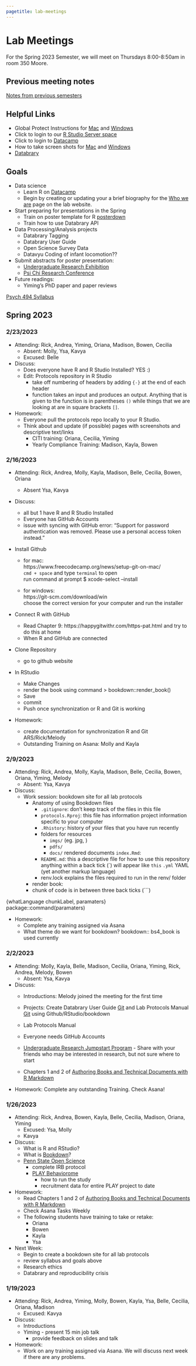 ```yaml
---
pagetitle: lab-meetings
---
```


# Lab Meetings

For the Spring 2023 Semester, we will meet on Thursdays 8:00-8:50am in room 350 Moore.

## Previous meeting notes

[Notes from previous semesters](lab-meetings-previous.html)

## Helpful Links

- Global Protect Instructions for [Mac](https://ithelp.ssri.psu.edu/penn-state-vpn-mac) and [Windows ](https://ithelp.ssri.psu.edu/penn-state-vpn)
- Click to login to our [R Studio Server space](https://rstudio.tlt.psu.edu/s/e40b8122db8f5ab27456f/)
- Click to login to [Datacamp](https://www.datacamp.com/)
- How to take screen shots for [Mac](https://support.apple.com/en-us/HT201361) and [Windows](https://www.howtogeek.com/226280/how-to-take-screenshots-in-windows-10/)
- [Databrary](https://www.databrary.org)

## Goals
- Data science
    - Learn R on [Datacamp](https://www.datacamp.com/)
    - Begin by creating or updating your a brief biography for the [Who we are](https://gilmore-lab.github.io/who-we-are.html) page on the lab website.
- Start preparing for presentations in the Spring
    - Train on poster template for R [posterdown](https://github.com/brentthorne/posterdown)
    - Train how to use Databrary API
<!-- - Launch new projects -->
<!--     - [Development of Motion Sensitivity Meta-analysis](https://github.com/gilmore-lab/motion-metaanalysis) -->
<!--     - Visuomotor tracking -->
- Data Processing/Analysis projects
    - Databrary Tagging
    - Databrary User Guide
    - Open Science Survey Data
    - Datavyu Coding of infant locomotion??
- Submit abstracts for poster presentation:
  - [Undergraduate Research Exhibition](https://urfm.psu.edu/programs/undergraduate-exhibition#paragraphs-id-114)
  - [Psi Chi Research Conference](https://sites.psu.edu/psichi/research-conference-2/)
- Future readings:
  - Yiming's PhD paper and paper reviews

[Psych 494 Syllabus](https://gilmore-lab.github.io/protocols/psych-494-syllabus.html) 

## Spring 2023

### 2/23/2023

- Attending: Rick, Andrea, Yiming, Oriana, Madison, Bowen, Cecilia
  - Absent: Molly, Ysa, Kavya
  - Excused: Belle

- Discuss:
   - Does everyone have R and R Studio Installed? YES :)
   - Edit: Protocols repository in R Studio
      - take off numbering of headers by adding ` {-}` at the end of each header
      - function takes an input and produces an output. Anything that is given to the function is in parentheses `()` while things that we are looking at are in square brackets `[]`. 

- Homework:   
  - Everyone pull the protocols repo locally to your R Studio.
  - Think about and update (if possible) pages with screenshots and descriptive text/links
      - CITI training: Oriana, Cecilia, Yiming
      - Yearly Compliance Training: Madison, Kayla, Bowen
   
### 2/16/2023

- Attending: Rick, Andrea, Molly, Kayla, Madison, Belle, Cecilia, Bowen, Oriana
  - Absent Ysa, Kavya  

- Discuss:  
  - all but 1 have R and R Studio Installed  
  - Everyone has GitHub Accounts  
  - issue with syncing with GitHub error: "Support for password authentication was removed. Please use a personal access token instead."  

- Install Github  

  - for mac:  
  https://www.freecodecamp.org/news/setup-git-on-mac/  
  `cmd + space` and type `terminal` to open  
  run command at prompt $ xcode-select --install  
  
  - for windows:  
  https://git-scm.com/download/win  
  choose the correct version for your computer and run the installer  
  
- Connect R with GitHub  

  - Read Chapter 9: https://happygitwithr.com/https-pat.html and try to do this at home  
  - When R and GitHub are connected


- Clone Repository  

  - go to github website

- In RStudio 

  - Make Changes  
  - render the book using command > bookdown::render_book()  
  - Save  
  - commit  
  - Push once synchronization or R and Git is working  

- Homework:  
  - create documentation for synchronization R and Git ARS/Rick/Melody  
  - Outstanding Training on Asana: Molly and Kayla  
  
  
  
### 2/9/2023

- Attending: Rick, Andrea, Molly, Kayla, Madison, Belle, Cecilia, Bowen, Oriana, Yiming, Melody
  - Absent: Ysa, Kavya

- Discuss:  
  - Work session: bookdown site for all lab protocols
    - Anatomy of using Bookdown files  
      - `.gitignore`: don't keep track of the files in this file  
      - `protocols.Rproj`: this file has information project information specific to your computer  
      - `.Rhistory`: history of your files that you have run recently  
      - folders for resources
        - `imgs/` (eg. jpg, )
        - `pdfs/`
        - `docs/` rendered documents
      `index.Rmd`: 
      - `README.md`: this a descriptive file for how to use this repository
      anything within a back tick (\`)  will appear like `this`
   `.yml` YAML (yet another markup language)
      - renv.lock explains the files required to run in the renv/ folder
      
    - render book: 
    - chunk of code is in between three back ticks (```)
    
{whatLanguage chunkLabel, paramaters}   
   package::command(paramaters)    

   

- Homework:
  - Complete any training assigned via Asana
  - What theme do we want for bookdown? bookdown:: bs4_book is used currently

### 2/2/2023

- Attending: Molly, Kayla, Belle, Madison, Cecilia, Oriana, Yiming, Rick, Andrea, Melody, Bowen
   - Absent: Ysa, Kavya

- Discuss:
   - Introductions: Melody joined the meeting for the first time
   - Projects: Create Databrary User Guide [Git](https://github.com/databrary/guide) and Lab Protocols Manual [Git](https://github.com/gilmore-lab/protocols) using Github/RStudio/bookdown
   - Lab Protocols Manual
   - Everyone needs GitHub Accounts
   
   - [Undergraduate Research Jumpstart Program](https://www.psu.edu/news/university-libraries/story/libraries-undergraduate-research-jumpstart-program-seeks-participants/?utm_audience=Combined&utm_source=newswire&utm_medium=email&utm_campaign=Penn%20State%20Today&utm_content=01-31-2023-20-59&utm_term=Announcements%20-%203) - Share with your friends who may be interested in research, but not sure where to start
   - Chapters 1 and 2 of [Authoring Books and Technical Documents with R Markdown](https://bookdown.org/yihui/bookdown/)

- Homework: Complete any outstanding Training. Check Asana!


### 1/26/2023

- Attending: Rick, Andrea, Bowen, Kayla, Belle, Cecilia, Madison, Oriana, Yiming
  - Excused: Ysa, Molly
  - Kavya
- Discuss:
  - What is R and RStudio?
  - What is [Bookdown](https://bookdown.org/)?
  - [Penn State Open Science](https://github.com/penn-state-open-science/roadmap)
    - complete IRB protocol
    - [PLAY Behaviorome](https://play-behaviorome.github.io./protocol/)
      - how to run the study
      - recruitment data for entire PLAY project to date

- Homework:
  - Read Chapters 1 and 2 of [Authoring Books and Technical Documents with R Markdown](https://bookdown.org/yihui/bookdown/)
  - Check Asana Tasks Weekly
  - The following students have training to take or retake:
      - Oriana
      - Bowen
      - Kayla
      - Ysa
      
- Next Week:
  - Begin to create a bookdown site for all lab protocols
  - review syllabus and goals above
  - Research ethics
  - Databrary and reproducibility crisis

### 1/19/2023

- Attending: Rick, Andrea, Yiming, Molly, Bowen, Kayla, Ysa, Belle, Cecilia, Oriana, Madison
  - Excused: Kavya
- Discuss: 
  - Introductions 
  - Yiming - present 15 min job talk
    - provide feedback on slides and talk
- Homework:
  - Work on any training assigned via Asana. We will discuss next week if there are any problems.
